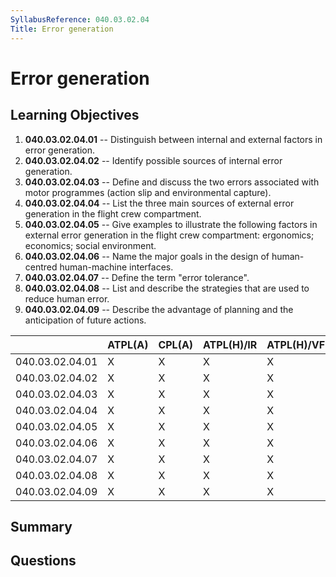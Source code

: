 ```yaml
---
SyllabusReference: 040.03.02.04
Title: Error generation
---
```


# Error generation

## Learning Objectives

1. **040.03.02.04.01** -- Distinguish between internal and external factors in
   error generation.
2. **040.03.02.04.02** -- Identify possible sources of internal error
   generation.
3. **040.03.02.04.03** -- Define and discuss the two errors associated with
   motor programmes (action slip and environmental capture).
4. **040.03.02.04.04** -- List the three main sources of external error
   generation in the flight crew compartment.
5. **040.03.02.04.05** -- Give examples to illustrate the following factors in
   external error generation in the flight crew compartment: ergonomics;
   economics; social environment.
6. **040.03.02.04.06** -- Name the major goals in the design of human-centred
   human-machine interfaces.
7. **040.03.02.04.07** -- Define the term "error tolerance".
8. **040.03.02.04.08** -- List and describe the strategies that are used to
   reduce human error.
9. **040.03.02.04.09** -- Describe the advantage of planning and the
   anticipation of future actions.

|                 | ATPL(A) | CPL(A) | ATPL(H)/IR | ATPL(H)/VFR | CPL(H) | IR  | CBIR(A) |
| --------------- | ------- | ------ | ---------- | ----------- | ------ | --- | ------- |
| 040.03.02.04.01 | X       | X      | X          | X           | X      | X   | X       |
| 040.03.02.04.02 | X       | X      | X          | X           | X      | X   | X       |
| 040.03.02.04.03 | X       | X      | X          | X           | X      | X   | X       |
| 040.03.02.04.04 | X       | X      | X          | X           | X      | X   | X       |
| 040.03.02.04.05 | X       | X      | X          | X           | X      | X   | X       |
| 040.03.02.04.06 | X       | X      | X          | X           | X      | X   | X       |
| 040.03.02.04.07 | X       | X      | X          | X           | X      | X   | X       |
| 040.03.02.04.08 | X       | X      | X          | X           | X      | X   | X       |
| 040.03.02.04.09 | X       | X      | X          | X           | X      | X   | X       |

## Summary

## Questions
